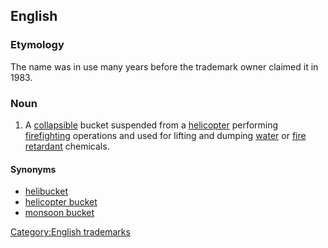 ==English==
{{wikipedia}}

===Etymology===
{{rfe|Evidence needed for this claim.|lang=en}}
The name was in use many years before the trademark owner claimed it in 1983.

===Noun===
{{en-noun|head=[[Bambi]] [[bucket]]}}

# {{context|trademark|lang=en}} A [[collapsible]] bucket suspended from a [[helicopter]] performing [[firefighting]] operations and used for lifting and dumping [[water]] or  [[fire retardant]] chemicals.

====Synonyms====
* [[helibucket]]
* [[helicopter bucket]]
* [[monsoon bucket]]

[[Category:English trademarks]]